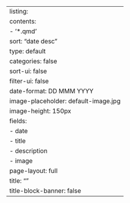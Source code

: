 ---
listing:
  contents: 
  - '*.qmd'
  sort: "date desc"
  type: default
  categories: false
  sort-ui: false
  filter-ui: false
  date-format: DD MMM YYYY
  image-placeholder: default-image.jpg
  image-height: 150px
  fields: 
    - date
    - title
    - description
    - image
page-layout: full
title: ""
title-block-banner: false
---
